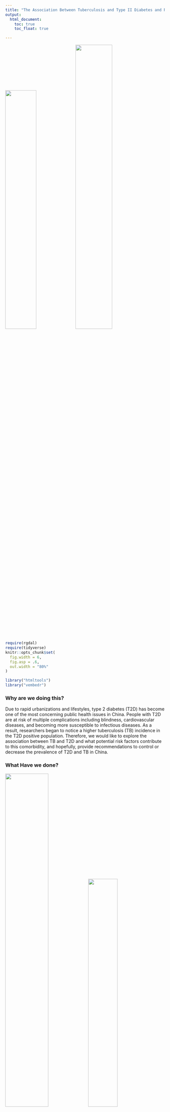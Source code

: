 ```yaml
---
title: "The Association Between Tuberculosis and Type II Diabetes and Risk Factors in Shanghai, China"
output:
  html_document:
    toc: true
    toc_float: true

---
```


<img src="./image/tb1.jpg" style="width:44%"><img src="./image/db1.png" style="width:48%">


```r
require(rgdal)
require(tidyverse)
knitr::opts_chunk$set(
  fig.width = 6,
  fig.asp = .6,
  out.width = "80%"
)

library("htmltools")
library("vembedr")

```


### Why are we doing this? 

Due to rapid urbanizations and lifestyles, type 2 diabetes (T2D) has become one of the most concerning public health issues in China. People with T2D are at risk of multiple complications including blindness, cardiovascular diseases, and becoming more susceptible to infectious diseases. As a result, researchers began to notice a higher tuberculosis (TB) incidence in the T2D positive population. Therefore, we would like to explore the association between TB and T2D and what potential risk factors contribute to this comorbidity, and hopefully, provide recommendations to control or decrease the prevalence of T2D and TB in China.


### What Have we done?

<img src="./image/lab1.jpg" style="width:52%"><img src="./image/lab2.jpg" style="width:43%">

After cleaning our database, we mainly focused on four main risk factors: diabetes diagnosis age, glucose management, drug usage level, complications level, and daily exercise level. When doing the analysis, for each risk factors, we looked for the different distributions of different levels by gender, by district, and by age. we also analyzed the odds of tuberculosis in different levels of risk factors. We have explored histograms, density plot and odds ratio comparing plot to analyze different distributions. Furthermore, we applied "shiny" to create interactive graphics and web-like applications and fitted an advanced statistical model "Cox Regression" and made survival analysis.


### What have we found? 

```r
embed_url("https://www.youtube.com/watch?v=pD03ZKy_cmM")
```

We estimated the incidence rate of TB within following-up period for different gender and found that male diabetes had a higher risk of TB. We also found the factors including the diagnosis age of diabetes, BMI, exercise, drug taking would affact the risk of TB when stratified by gender and district. Interestingly, those people who are compliant with home blood glucose monitoring might have a lower TB incidence. Also, there was a clear separation of Kaplan–Meier survival
curves which proved men had a higher probability of being infected
with TB than women.

<p style="text-align: center;"> <img src="image/endtb.png" style="width:20%"> </p>